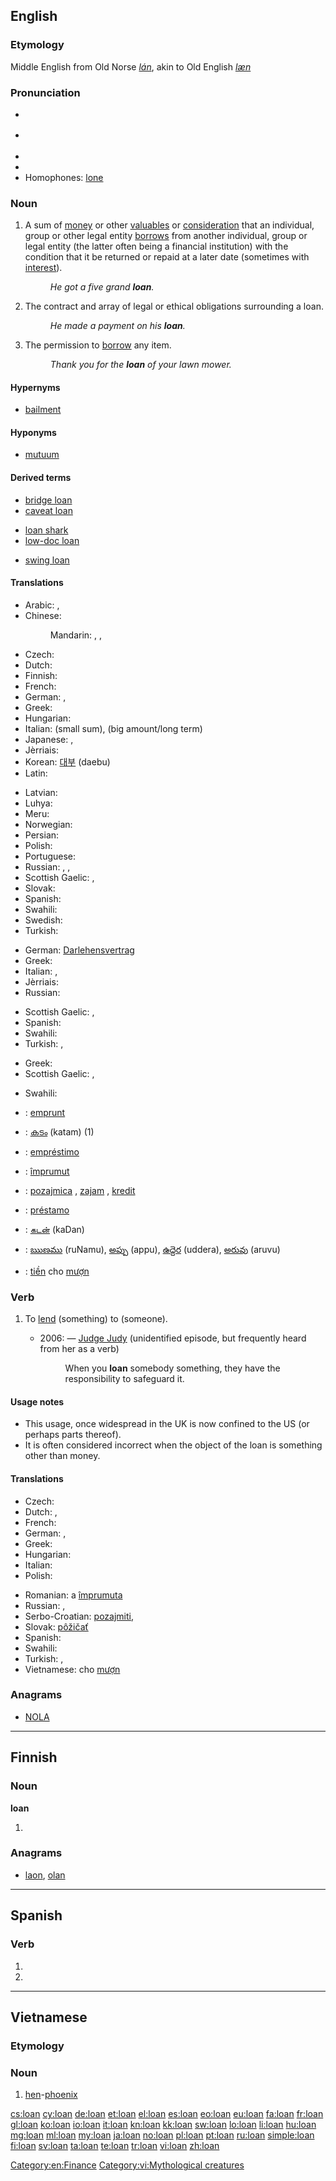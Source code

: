 {{also|loán|loạn}}
==English==

===Etymology===
Middle English from Old Norse ''[[lán]]'', akin to Old English ''[[læn]]''

===Pronunciation===
* {{a|UK}} {{IPA|/ləʊn/}}
* {{a|US}} {{IPA|/loʊn/}}
* {{audio|en-us-loan.ogg|Audio (US)}}
* {{rhymes|əʊn}}
* Homophones: [[lone]]

===Noun===
{{en-noun}}

# {{banking|finance}} A sum of [[money]] or other [[valuables]] or [[consideration]] that an individual, group or other legal entity [[borrow]]s from another individual, group or legal entity (the latter often being a financial institution) with the condition that it be returned or repaid at a later date (sometimes with [[interest]]).
#: ''He got a five grand '''loan'''.''
# The contract and array of legal or ethical obligations surrounding a loan.
#: ''He made a payment on his '''loan'''.''
# The permission to [[borrow]] any item.
#: ''Thank you for the '''loan''' of your lawn mower.''

====Hypernyms====
* {{sense|something that a legal entity borrows}} [[bailment]]

====Hyponyms====
* {{sense|something that a legal entity borrows}} [[mutuum]]

====Derived terms====
{{rel-top3|Terms derived from ''loan'' (noun)}}
* [[bridge loan]]
* [[caveat loan]]
{{rel-mid3}}
* [[loan shark]]
* [[low-doc loan]]
{{rel-mid3}}
* [[swing loan]]
{{rel-bottom}}

====Translations====
{{trans-top|borrowed sum of money or other valuables}}
* Arabic: {{t-|ar|قرض|m|tr=qarD}},  {{t-|ar|إعارة|f|tr='i`āra}}
* Chinese:
*: Mandarin: {{t-|cmn|貸款|sc=Hani}},  {{t-|cmn|贷款|tr=dàikuǎn|sc=Hani}},  {{t|cmn|借款|tr=jièkuǎn|sc=Hani}}
* Czech: {{t-|cs|půjčka|f}}
* Dutch: {{t+|nl|lening|f}}
* Finnish: {{t+|fi|laina}}
* French: {{t+|fr|prêt|m}}
* German: {{t+|de|Anleihe|f}}, {{t+|de|Darlehen|n}}
* Greek: {{t+|el|δάνειο|n|tr=dáneio}}
* Hungarian: {{t+|hu|kölcsön}}
* Italian: {{t+|it|prestito|m}} (small sum), {{t+|it|mutuo|m}} (big amount/long term)
* Japanese: {{t-|ja|貸付け|tr=かしつけ, kashitsuke}},  {{t+|ja|ローン|tr=rōn}}
* Jèrriais: {{tø|roa-jer|prêt'tie|f}}
* Korean: [[대부]] (daebu)
* Latin: {{t-|la|mutuum|n|alt=mūtuum}}
{{trans-mid}}
* Latvian: {{t-|lv|aizņēmums|m}}
* Luhya: {{tø|luy|kumukopo}}
* Meru: {{tø|mer|irandu}}
* Norwegian: {{t-|no|lån}}
* Persian: {{t+|fa|قرض|tr=qarz|sc=fa-Arab}}
* Polish: {{t-|pl|pożyczka|f}}
* Portuguese: {{t+|pt|empréstimo|m}}
* Russian: {{t+|ru|заём|m|tr=zajóm}}, {{t+|ru|ссуда|f|tr=ssúda}}, {{t+|ru|кредит|f|tr=kredít}}
* Scottish Gaelic: {{t-|gd|iasad|m}}, {{t-|gd|coingheall|m}}
* Slovak: {{t-|sk|pôžička|f}}
* Spanish: {{t+|es|préstamo|m}}
* Swahili: {{t+|sw|mkopo}}
* Swedish: {{t+|sv|lån|n}}
* Turkish: {{t+|tr|borç}}
{{trans-bottom}}

{{trans-top|contract and array of legal or ethical obligations surrounding a loan}}
* German: [[Darlehensvertrag]] {{m}}
* Greek: {{t+|el|δάνειο|n|tr=dáneio}}
* Italian: {{t+|it|prestito|m}} {{gloss|small sum}}, {{t+|it|mutuo|m}} {{gloss|big amount/long term}}
* Jèrriais: {{tø|roa-jer|prêt'tie|f}}
* Russian: {{t+|ru|заём|m|tr=zajóm}}
{{trans-mid}}
* Scottish Gaelic: {{t-|gd|iasad|m}}, {{t-|gd|coingheall|m}}
* Spanish: {{t+|es|préstamo|m}}
* Swahili: {{t+|sw|mikopo}}
* Turkish: {{t+|tr|borçlanma}}, {{t+|tr|ikraz}}
{{trans-bottom}}

{{trans-top|permission to borrow any item}}
* Greek: {{t+|el|δανεισμός|m|tr=daneismós}}
* Scottish Gaelic: {{t-|gd|iasad|m}}, {{t-|gd|coingheall|m}}
{{trans-mid}}
* Swahili: {{t+|sw|mikopo}}
{{trans-bottom}}

{{checktrans-top}}
* {{ttbc|fr}}: [[emprunt]] {{m}}
* {{ttbc|ml}}: [[കടം]] (katam) (1)
* {{ttbc|pt}}: [[empréstimo]] {{m}}
{{trans-mid}}
* {{ttbc|ro}}: [[împrumut]] {{n}}
* {{ttbc|sh}}: [[pozajmica]] {{f}}, [[zajam]] {{m}}, [[kredit]] {{m}}
* {{ttbc|es}}: [[préstamo]] {{m}}
* {{ttbc|ta}}: [[கடன்]] (kaDan)
* {{ttbc|te}}: [[ఋణము]] (ruNamu), [[అప్పు]] (appu), [[ఉద్దెర]] (uddera), [[అరువు]] (aruvu)
* {{ttbc|vi}}: [[tiền]] cho [[mượn]]
{{trans-bottom}}

===Verb===
{{en-verb}}

# {{context|usually double|_|transitive|US|dated in|_|UK|informal}} To [[lend]] (something) to (someone).
#* 2006: &mdash; [[w:Judge Judy|Judge Judy]] (unidentified episode, but frequently heard from her as a verb)
#*: When you '''loan''' somebody something, they have the responsibility to safeguard it.

====Usage notes====
* This usage, once widespread in the UK is now confined to the US (or perhaps parts thereof).
* It is often considered incorrect when the object of the loan is something other than money.

====Translations====
{{trans-top|to lend}}
* Czech: {{t-|cs|půjčit}}
* Dutch: {{t+|nl|lenen}}, {{t+|nl|uitlenen}}
* French: {{t+|fr|prêter}}
* German: {{t-|de|ausleihen}}, {{t+|de|leihen}}
* Greek: {{t+|el|δανείζω|tr=daneízo}}
* Hungarian: {{t+|hu|kölcsönad}}
* Italian: {{t+|it|prestare}}
* Polish: {{t+|pl|pożyczać}}
{{trans-mid}}
* Romanian: a [[împrumuta]]
* Russian: {{t+|ru|ссужать|tr=ssužát’}}, {{t-|ru|давать взаймы|tr=davát’ vzajmý}}
* Serbo-Croatian: [[pozajmiti]], {{t-|sh|posuditi}}
* Slovak: [[pôžičať]]
* Spanish: {{t+|es|prestar}}
* Swahili: {{t+|sw|mikopo}}
* Turkish: {{t-|tr|borç vermek}}, {{t-|tr|ödünç vermek}}
* Vietnamese: cho [[mượn]]
{{trans-bottom}}

===Anagrams===
* [[NOLA#English|NOLA]]

[[Category:en:Finance]]

----

==Finnish==

===Noun===
'''loan'''

# {{fi-form of|loka|type=noun|case=genitive|pl=singular}}

===Anagrams===
* [[laon#Finnish|laon]], [[olan#Finnish|olan]]

----

==Spanish==

===Verb===
{{es-verb-form|loar}}

# {{es-verb form of|ending=ar|mood=indicative|tense=present|pers=2|formal=yes|number=plural|loar}}
# {{es-verb form of|ending=ar|mood=indicative|tense=present|pers=3|number=plural|loar}}

----

==Vietnamese==

===Etymology===
{{vi-etym-sino|鸞}}

===Noun===
{{head|vi|noun}}

# [[hen]]-[[phoenix]]

{{attention|vi}}

[[Category:vi:Mythological creatures]]

[[cs:loan]]
[[cy:loan]]
[[de:loan]]
[[et:loan]]
[[el:loan]]
[[es:loan]]
[[eo:loan]]
[[eu:loan]]
[[fa:loan]]
[[fr:loan]]
[[gl:loan]]
[[ko:loan]]
[[io:loan]]
[[it:loan]]
[[kn:loan]]
[[kk:loan]]
[[sw:loan]]
[[lo:loan]]
[[li:loan]]
[[hu:loan]]
[[mg:loan]]
[[ml:loan]]
[[my:loan]]
[[ja:loan]]
[[no:loan]]
[[pl:loan]]
[[pt:loan]]
[[ru:loan]]
[[simple:loan]]
[[fi:loan]]
[[sv:loan]]
[[ta:loan]]
[[te:loan]]
[[tr:loan]]
[[vi:loan]]
[[zh:loan]]